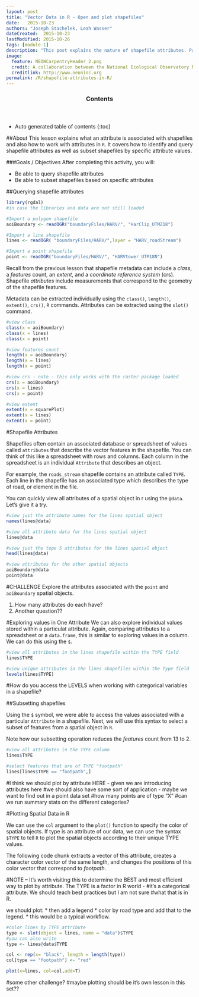 ```yaml
---
layout: post
title: "Vector Data in R - Open and plot shapefiles"
date:   2015-10-23
authors: "Joseph Stachelek, Leah Wasser"
dateCreated:  2015-10-23
lastModified: 2015-10-26
tags: [module-1]
description: "This post explains the nature of shapefile attributes. Participants will be able to locate and query shapefile attributes as well as subset shapefiles by specific attribute values."
image:
  feature: NEONCarpentryHeader_2.png
  credit: A collaboration between the National Ecological Observatory Network (NEON) and Data Carpentry
  creditlink: http://www.neoninc.org
permalink: /R/shapefile-attributes-in-R/
---
```


<section id="table-of-contents" class="toc">
  <header>
    <h3>Contents</h3>
  </header>
<div id="drawer" markdown="1">
*  Auto generated table of contents
{:toc}
</div>
</section><!-- /#table-of-contents -->


##About
This lesson explains what an attribute is associated with shapefiles and also
how to work with attributes in `R`. It covers how to identify and query shapefile 
attributes as well as subset shapefiles by specific attribute values.

###Goals / Objectives
After completing this activity, you will:

 * Be able to query shapefile attributes
 * Be able to subset shapefiles based on specific attributes
 
 
 
 
##Querying shapefile attributes
```r

library(rgdal)
#in case the libraries and data are not still loaded

#Import a polygon shapefile 
aoiBoundary <- readOGR("boundaryFiles/HARV/", "HarClip_UTMZ18")

#Import a line shapefile
lines <- readOGR( "boundaryFiles/HARV/",layer = "HARV_roadStream")

#Import a point shapefile 
point <- readOGR("boundaryFiles/HARV/", "HARVtower_UTM18N")

```

Recall from the previous lesson that shapefile metadata can include a _class_, 
a _features_ count, an _extent_, and a _coordinate reference system_ (crs). 
Shapefile _attributes_ include measurements that correspond to the geometry of 
the shapefile features.

Metadata can be extracted individually using the `class()`, `length()`, `extent()`, 
`crs()`, `R` commands. Attributes can be extracted using the `slot()` command. 

```r

#view class
class(x = aoiBoundary)
class(x = lines)
class(x = point)

#view features count
length(x = aoiBoundary)
length(x = lines)
length(x = point)

#view crs - note - this only works with the raster package loaded
crs(x = aoiBoundary)
crs(x = lines)
crs(x = point)

#view extent
extent(x = squarePlot)
extent(x = lines)
extent(x = point)

```

#Shapefile Attributes

Shapefiles often contain an associated database or spreadsheet of values called
`attributes` that describe the vector features in the shapefile. You can think
of this like a spreadsheet with rows and columns. Each column in the spreadsheet
is an individual `Attribute` that describes an object.

For example, the `roads_stream` shapefile contains an attribute called `TYPE`. Each
line in the shapefile has an associated type which describes the type of road, or 
element in the file. 


You can quickly view all attributes of a spatial object in r using the `@data`. 
Let's give it a try.

```r

#view just the attribute names for the lines spatial object
names(lines@data)

#view all attribute data for the lines spatial object
lines@data 

#view just the tope 5 attributes for the lines spatial object
head(lines@data)

#view attributes for the other spatial objects
aoiBoundary@data
point@data

```

#CHALLENGE
Explore the attributes associated with the `point` and `aoiBoundary` spatial objects. 

1. How many attributes do each have?
2. Another question??

#Exploring values in One Attribute
We can also explore individual values stored within a particulat attribute. Again,
comparing attributes to a spreadsheet or a `data.frame`, this is similar to 
exploring values in a column. We can do this using the `$`.

```r

#view all attributes in the lines shapefile within the TYPE field
lines$TYPE

#view unique attributes in the lines shapefiles within the Type field
levels(lines$TYPE)

```

#How do you access the LEVELS when working with categorical variables in a shapefile?

##Subsetting shapefiles

Using the `$` symbol, we were able to access the values associated with a 
particular `Attribute` in a shapefile. Next, we will use this syntax to select 
a subset of features from a spatial object in `R`. 

Note how our subsetting operation reduces the _features_ count from 13 to 2. 

```r

#view all attributes in the TYPE column
lines$TYPE

#select features that are of TYPE "footpath"
lines[lines$TYPE == "footpath",]

```


#I think we should plot by attribute HERE - given we are introducing attributes here
#we should also have some sort of application - maybe we want to find out in a point data set 
#how many points are of type "X"
#can we run summary stats on the different categories?

#Plotting Spatial Data in R

We can use the `col` argument to the `plot()` function to specify 
the color of spatial objects. If type is an attribute of our data, 
we can use the syntax `$TYPE` to tell `R` to plot the spatial
objects according to their unique TYPE values. 

The following code chunk extracts a vector of this attribute, creates 
a character color vector of the same length, and changes the positions 
of this color vector that correspond to _footpath_.

#NOTE -- It's worth visiting this to determine the BEST and most efficient
way to plot by attribute. The TYPE is a factor in R world -
#it's a categorical attribute. We should teach best practices but I am not sure
#what that is in R.

we should plot:
* then add a legend
* color by road type and add that to the legend.
* this would be a typical workflow.


```r
#color lines by TYPE attribute
type <- slot(object = lines, name = "data")$TYPE
#you can also write
type <- lines@data$TYPE

col <- rep(x= "black", length = length(type))
col[type == "footpath"] <- "red"

plot(x=lines, col=col,add=T)

```

#some other challenge?
#maybe plotting should be it's own lesson in this set??

```r

```
